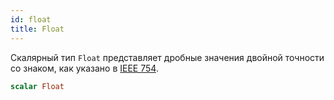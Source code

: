 ```yaml
---
id: float
title: Float
---
```


Скалярный тип `Float` представляет дробные значения двойной точности со знаком, как указано в [IEEE 754](https://en.wikipedia.org/wiki/IEEE_floating_point).

```graphql
scalar Float
```




